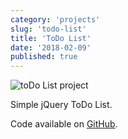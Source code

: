 ```yaml
---
category: 'projects'
slug: 'todo-list'
title: 'ToDo List'
date: '2018-02-09'
published: true
---
```


![toDo List project](./images/todo.png)

Simple jQuery ToDo List.

Code available on <a href='https://github.com/eneax/toDoList'>GitHub</a>.
